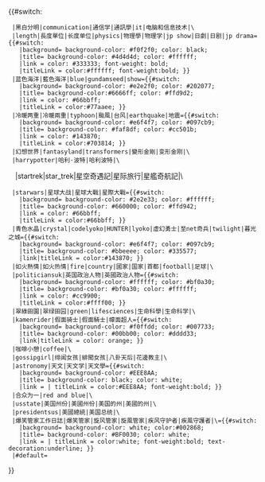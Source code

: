 {{#switch:{{lc:{{{1|}}}}}
  |黑白分明|communication|通信学|通訊學|it|电脑和信息技术|\
  |length|長度單位|长度单位|physics|物理學|物理学|jp show|日劇|日剧|jp drama={{#switch:{{{2|}}}
    |background= background-color: #f0f2f0; color: black;
    |title= background-color: #4d4d4d; color: #ffffff;
    |link = color: #333333; font-weight: bold;
    |titleLink = color:#ffffff; font-weight:bold; }}
  |蓝色海洋|藍色海洋|blue|gundamseed|show={{#switch:{{{2|}}}
    |background= background-color: #e2e2f0; color: #202077;
    |title= background-color:#6666ff; color: #ffd9d2;
    |link = color: #66bbff;
    |titleLink = color:#77aaee; }}
  |冷暖两重|冷暖兩重|typhoon|颱風|台风|earthquake|地震={{#switch:{{{2|}}}
    |background= background-color: #e6f4f7; color: #097cb9;
    |title= background-color: #faf8df; color: #cc501b;
    |link = color: #143870;
    |titleLink = color:#703814; }}
  |幻想世界|fantasyland|transformers|變形金剛|变形金刚|\
  |harrypotter|哈利·波特|哈利波特|\
　|startrek|star_trek|星空奇遇記|星际旅行|星艦奇航記|\
  |starwars|星球大战|星球大戰|星際大戰={{#switch:{{{2|}}}
    |background= background-color: #2e2e33; color: #ffffff;
    |title= background-color: #660000; color: #ffd942;
    |link = color: #66bbff;
    |titleLink = color:#66bbff; }}
  |青色水晶|crystal|codelyoko|HUNTER|lyoko|虚幻勇士|至net奇兵|twilight|暮光之城={{#switch:{{{2|}}}
    |background= background-color: #e6f4f7; color: #097cb9;
    |title= background-color: #bbeeee; color: #335577;
    |link|titleLink = color:#143870; }}
  |如火熱情|如火热情|fire|country|國家|国家|首都|football|足球|\
  |politiciansuk|英国政治人物|英國政治人物={{#switch:{{{2|}}}
    |background= background-color: #ffffff; color: #bf0a30;
    |title= background-color: #bf0a30; color: #ffffff;
    |link = color: #cc9900;
    |titleLink = color:#ffff00; }}
  |翠綠田園|翠绿田园|green|lifesciences|生命科學|生命科学|\
  |kamenrider|假面骑士|假面騎士|幪面超人={{#switch:{{{2|}}}
    |background= background-color: #f0ffdd; color: #007733;
    |title= background-color: #00bb00; color: #dddd33;
    |link|titleLink = color: orange; }}
  |咖啡小憩|coffee|\
  |gossipgirl|绯闻女孩|緋聞女孩|八卦天后|花邊教主|\
  |astronomy|天文|天文学|天文學={{#switch:{{{2|}}}
    |background= background-color: #EEE8AA;
    |title= background-color: black; color: white;
    |link = | titleLink = color:#EEE8AA; font-weight:bold; }}
  |合众为一|red and blue|\
  |usstate|美国州份|美國州份|美国的州|美國的州|\
  |presidentsus|美國總統|美国总统|\
  |爆笑管家工作日誌|爆笑管家|旋风管家|旋風管家|疾风守护者|疾風守護者|\={{#switch:{{{2|}}}
    |background= background-color: white; color:#002868;
    |title= background-color: #BF0030; color: white;
    |link = | titleLink = color:white; font-weight:bold; text-decoration:underline; }}
  |#default=
}}<noinclude>
{{Documentation}}
</noinclude>